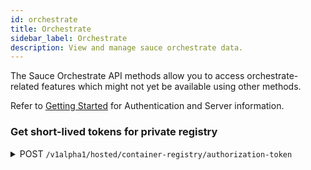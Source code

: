```yaml
---
id: orchestrate
title: Orchestrate
sidebar_label: Orchestrate
description: View and manage sauce orchestrate data.
---
```



The Sauce Orchestrate API methods allow you to access orchestrate-related features which might not yet be available
using other methods.

Refer to [Getting Started](/dev/api) for Authentication and Server information.

### Get short-lived tokens for private registry

<details>
  <summary>
    <span className="api get">POST</span> <code>/v1alpha1/hosted/container-registry/authorization-token</code>
  </summary>
<p/>

Return a short-lived token that can be used to access SauceLabs Container Registry.

#### Parameters

<table id='table-api'>
    <tbody>
        <tr>
            <td>
                <code>registry_url</code>
            </td>
            <td>
                <p>
                    <small>| BODY | REQUIRED | STRING |</small>
                </p>
                <p>
                    The whole url of your SauceLabs Container Registry (not just
                    a domain name).
                </p>
            </td>
        </tr>
    </tbody>
</table>

<Tabs
groupId="dc-url"
defaultValue="us"
values={[
{label: 'United States', value: 'us'},
{label: 'Europe', value: 'eu'},
]}>

<TabItem value="us">

```jsx title="Sample Request"
curl --header "Content-Type: application/json" --data "{\"registry_url\": \"example.com/registry\"}" --request POST 'https://api.us-west-1.saucelabs.com/v1alpha1/hosted/container-registry/authorization-token'
```

</TabItem>
<TabItem value="eu">

```jsx title="Sample Request"
curl --header "Content-Type: application/json" --data "{\"registry_url\": \"example.com/registry\"}" --request POST 'https://api.eu-central-1.saucelabs.com/v1alpha1/hosted/container-registry/authorization-token'
```

</TabItem>
</Tabs>

#### Responses

<table id='table-api'>
    <tbody>
        <tr>
            <td>
                <code>200</code>
            </td>
            <td colSpan='2'>Success.</td>
        </tr>
    </tbody>
    <tbody>
        <tr>
            <td>
                <code>403</code>
            </td>
            <td colSpan='2'>
                You're not allowed to generate a short living token for your
                organization.
            </td>
        </tr>
    </tbody>
    <tbody>
        <tr>
            <td>
                <code>422</code>
            </td>
            <td colSpan='2'>
                We couldn't generate a short living token for your organization.
            </td>
        </tr>
    </tbody>
    <tbody>
        <tr>
            <td>
                <code>500</code>
            </td>
            <td colSpan='2'>
                We couldn't generate a short living token for your organization.
            </td>
        </tr>
    </tbody>
</table>

```jsx title="Sample Response"
{
    "expires_at": "2023-10-23T12:03:55Z",
    "password": "ya29.c.c0AY_VpZh8lOOO98LjV71rZJx5tPAC8XE42io...",
    "username": "oauth2accesstoken"
}
```

</details>
